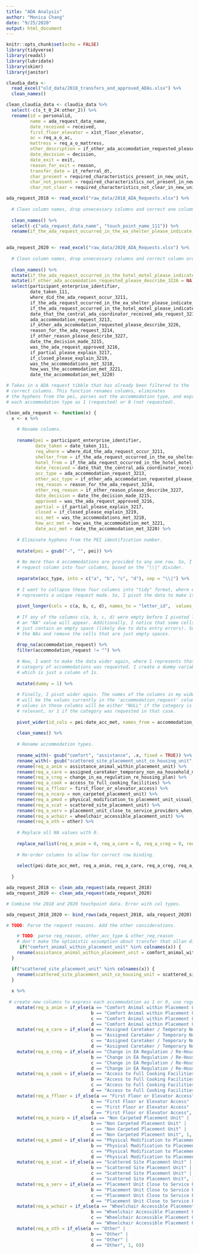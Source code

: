 ```yaml
---
title: "ADA Analysis"
author: "Monica Chang"
date: "9/25/2020"
output: html_document
---
```


```r
knitr::opts_chunk$set(echo = FALSE)
library(tidyverse)
library(readxl)
library(lubridate)
library(skimr)
library(janitor)
```


```r

claudia_data <- 
  read_excel("old_data/2018_transfers_and_approved_ADAs.xlsx") %>%
  clean_names()

clean_claudia_data <- claudia_data %>%
  select(-c(s_t_0_24:other_2)) %>%
  rename(id = personalid,
         name = ada_request_data_name,
         date_received = received,
         first_floor_elevator = x1st_floor_elevator,
         ac = req_a_o_ac,
         mattress = req_a_o_mattress,
         other_description = if_other_ada_accomodation_requested_please_describe_3226,
         date_decision = decision,
         date_exit = exit,
         reason_for_exit = reason,
         transfer_date = it_referral_dt,
         char_present = required_characteristics_present_in_new_unit,
         char_not_present = required_characteristics_not_present_in_new_unit,
         char_not_clear = required_characteristics_not_clear_in_new_unit)

```

```r

ada_request_2018 <- read_excel("raw_data/2018_ADA_Requests.xlsx") %>%
  
  # Clean column names, drop unnecessary columns and correct one column name.
  
  clean_names() %>%
  select(-c("ada_request_data_name", "touch_point_name_111")) %>%
  rename(if_the_ada_request_occurred_in_the_ea_shelter_please_indicate_which_agency_3223 = if_the_ada_request_occurred_in_the_ea_shelter_please_indicate_w) 
  

ada_request_2020 <- read_excel("raw_data/2020_ADA_Requests.xlsx") %>%
  
  # Clean column names, drop unnecessary columns and correct column order.
  
  clean_names() %>%
  mutate(if_the_ada_request_occurred_in_the_hotel_motel_please_indicate = NA) %>%
  mutate(if_other_ada_accomodation_requested_please_describe_3226 = NA) %>%
  select(participant_enterprise_identifier, 
         date_taken_111, 
         where_did_the_ada_request_occur_3211,
         if_the_ada_request_occurred_in_the_ea_shelter_please_indicate_which_agency_3223,
         if_the_ada_request_occurred_in_the_hotel_motel_please_indicate,
         date_that_the_central_ada_coordinator_received_ada_request_3212,
         ada_accommodation_request_3213,
         if_other_ada_accomodation_requested_please_describe_3226,
         reason_for_the_ada_request_3214,
         if_other_reason_please_describe_3227,
         date_the_decision_made_3215,
         was_the_ada_request_approved_3216,
         if_partial_please_explain_3217,
         if_closed_please_explain_3219,
         was_the_accommodations_met_3218,
         how_was_the_accommodation_met_3221,
         date_the_accommodation_met_3220) 

# Takes in a ADA request tibble that has already been filtered to the 
# correct columns. This function renames columns, eliminates 
# the hyphens from the pei, parses out the accommodation type, and expresses
# each accommodation type as 1 (requested) or 0 (not requested).

clean_ada_request <- function(x) {
  x <- x %>%
    
    # Rename columns.
    
    rename(pei = participant_enterprise_identifier,
           date_taken = date_taken_111,
           req_where = where_did_the_ada_request_occur_3211,
           shelter_from = if_the_ada_request_occurred_in_the_ea_shelter_please_indicate_which_agency_3223,
           hotel_from = if_the_ada_request_occurred_in_the_hotel_motel_please_indicate,
           date_received = date_that_the_central_ada_coordinator_received_ada_request_3212,
           acc_type = ada_accommodation_request_3213,
           other_acc_type = if_other_ada_accomodation_requested_please_describe_3226,
           req_reason = reason_for_the_ada_request_3214,
           other_req_reason = if_other_reason_please_describe_3227,
           date_decision = date_the_decision_made_3215,
           approved = was_the_ada_request_approved_3216,
           partial = if_partial_please_explain_3217,
           closed = if_closed_please_explain_3219,
           acc_met = was_the_accommodations_met_3218,
           how_acc_met = how_was_the_accommodation_met_3221,
           date_acc_met = date_the_accommodation_met_3220) %>%
    
    # Eliminate hyphens from the PEI identification number.
    
    mutate(pei = gsub("-", "", pei)) %>%
    
    # No more than 4 accommodations are provided to any one row. So, I divide the
    # request column into four columns, based on the "\\|" divider.
    
    separate(acc_type, into = c("a", "b", "c", "d"), sep = "\\|") %>%
    
    # I want to collapse these four columns into "tidy" format, where each row
    # represents a unique request made. So, I pivot the data to make it longer.
    
    pivot_longer(cols = c(a, b, c, d), names_to = "letter_id",  values_to = "accommodation_request") %>%
    
    # If any of the columns c(a, b, c, d) were empty before I pivoted longer, then
    # an "NA" value will appear. Additionally, I notice that some cells seem to
    # just contain an empty space (likely due to data entry errors). So, I drop
    # the NAs and remove the cells that are just empty spaces.
    
    drop_na(accommodation_request) %>%
    filter(accommodation_request != "") %>%
    
    # Now, I want to make the data wider again, where 1 represents that a given
    # category of accommodations was requested. I create a dummy variable '1',
    # which is just a column of 1s.
    
    mutate(dummy = 1) %>%
  
    # Finally, I pivot wider again. The names of the columns in my wider table
    # will be the values currently in the 'accommodation_request' column. The
    # values in those columns will be either "NULL" if the category is not
    # relevant, or 1 if the category was requested in that case.
    
    pivot_wider(id_cols = pei:date_acc_met, names_from = accommodation_request, values_from = dummy) %>%
    
    clean_names() %>%
    
    # Rename accommodation types.
    
    rename_with(~ gsub("comfort", "assistance", .x, fixed = TRUE)) %>%
    rename_with(~ gsub("scattered_site_placement_unit_co_housing_unit", "scattered_site_placement_unit", .x, fixed = TRUE)) %>%
    rename(req_a_anim = assistance_animal_within_placement_unit) %>% 
    rename(req_a_care = assigned_caretaker_temporary_non_ea_household_member) %>%
    rename(req_a_creg = change_in_ea_regulation_re_housing_plan) %>%
    rename(req_a_cook = access_to_full_cooking_facilities) %>%
    rename(req_a_ffloor = first_floor_or_elevator_access) %>%
    rename(req_a_ncarp = non_carpeted_placement_unit) %>%
    rename(req_a_pmod = physical_modification_to_placement_unit_visual_cues_for_hearing_impaired_grab_bars_in_shower_etc) %>% 
    rename(req_a_scat = scattered_site_placement_unit) %>%  
    rename(req_a_serv = placement_unit_close_to_service_providers_when_a_participant_is_placed_out_of_area_away_from_their_current_medical_providers) %>%
    rename(req_a_wchair = wheelchair_accessible_placement_unit) %>%
    rename(req_a_oth = other) %>%
    
    # Replace all NA values with 0.
    
    replace_na(list(req_a_anim = 0, req_a_care = 0, req_a_creg = 0, req_a_cook = 0, req_a_ffloor = 0, req_a_ncarp = 0, req_a_pmod = 0, req_a_scat = 0, req_a_serv = 0, req_a_wchair = 0, req_a_oth = 0)) %>%
    
    # Re-order columns to allow for correct row binding.
    
    select(pei:date_acc_met, req_a_anim, req_a_care, req_a_creg, req_a_cook, req_a_ffloor, req_a_ncarp, req_a_pmod, req_a_scat, req_a_serv, req_a_wchair, req_a_oth) 
    
  }

ada_request_2018 <- clean_ada_request(ada_request_2018)
ada_request_2020 <- clean_ada_request(ada_request_2020)

# Combine the 2018 and 2020 touchpoint data. Error with col types.

ada_request_2018_2020 <- bind_rows(ada_request_2018, ada_request_2020)

# TODO: Parse the request reasons. Add the other considerations.


```

```r

    # TODO: parse req_reason, other_acc_type & other_req_reason
    # don't make the optimistic assumption about transfer that allan did
     if("comfort_animal_within_placement_unit" %in% colnames(x)) {
    rename(assistance_animal_within_placement_unit = comfort_animal_within_placement_unit)
  }

  if("scattered_site_placement_unit" %in% colnames(x)) {
    rename(scattered_site_placement_unit_co_housing_unit = scattered_site_placement_unit)
  }
  
  x %>%
    
 # create new columns to express each accommodation as 1 or 0, use regex? use a function?
    mutate(req_a_anim = if_else(a == "Comfort Animal within Placement Unit" |
                                b == "Comfort Animal within Placement Unit" |
                                c == "Comfort Animal within Placement Unit" |
                                d == "Comfort Animal within Placement Unit", 1, 0)) %>%
    mutate(req_a_care = if_else(a == "Assigned Caretaker / Temporary Non-EA Household Member" |
                                b == "Assigned Caretaker / Temporary Non-EA Household Member" |
                                c == "Assigned Caretaker / Temporary Non-EA Household Member" |
                                d == "Assigned Caretaker / Temporary Non-EA Household Member", 1, 0)) %>%
    mutate(req_a_creg = if_else(a == "Change in EA Regulation / Re-Housing Plan" |
                                b == "Change in EA Regulation / Re-Housing Plan" |
                                c == "Change in EA Regulation / Re-Housing Plan" |
                                d == "Change in EA Regulation / Re-Housing Plan", 1, 0)) %>%
    mutate(req_a_cook = if_else(a == "Access to Full Cooking Facilities" |
                                b == "Access to Full Cooking Facilities" |
                                c == "Access to Full Cooking Facilities" |
                                d == "Access to Full Cooking Facilities", 1, 0)) %>%
    mutate(req_a_ffloor = if_else(a == "First Floor or Elevator Access" |
                                b == "First Floor or Elevator Access" |
                                c == "First Floor or Elevator Access" |
                                d == "First Floor or Elevator Access", 1, 0)) %>%
    mutate(req_a_ncarp = if_else(a == "Non Carpeted Placement Unit" |
                                b == "Non Carpeted Placement Unit" |
                                c == "Non Carpeted Placement Unit" |
                                d == "Non Carpeted Placement Unit", 1, 0)) %>%
    mutate(req_a_pmod = if_else(a == "Physical Modification to Placement Unit (visual cues for hearing impaired, grab bars in shower, etc.)" |
                                b == "Physical Modification to Placement Unit (visual cues for hearing impaired, grab bars in shower, etc.)" |
                                c == "Physical Modification to Placement Unit (visual cues for hearing impaired, grab bars in shower, etc.)" |
                                d == "Physical Modification to Placement Unit (visual cues for hearing impaired, grab bars in shower, etc.)", 1, 0)) %>%
    mutate(req_a_scat = if_else(a == "Scattered Site Placement Unit" |
                                b == "Scattered Site Placement Unit" |
                                c == "Scattered Site Placement Unit" |
                                d == "Scattered Site Placement Unit", 1, 0)) %>%
    mutate(req_a_serv = if_else(a == "Placement Unit Close to Service Providers (when a participant is placed out of area away from their current medical providers)" |
                                b == "Placement Unit Close to Service Providers (when a participant is placed out of area away from their current medical providers)" |
                                c == "Placement Unit Close to Service Providers (when a participant is placed out of area away from their current medical providers)" |
                                d == "Placement Unit Close to Service Providers (when a participant is placed out of area away from their current medical providers)", 1, 0)) %>%
    mutate(req_a_wchair = if_else(a == "Wheelchair Accessible Placement Unit" |
                                b == "Wheelchair Accessible Placement Unit" |
                                c == "Wheelchair Accessible Placement Unit" |
                                d == "Wheelchair Accessible Placement Unit", 1, 0)) %>%
    mutate(req_a_oth = if_else(a == "Other" |
                                b == "Other" |
                                c == "Other" |
                                d == "Other", 1, 0)) 
```


